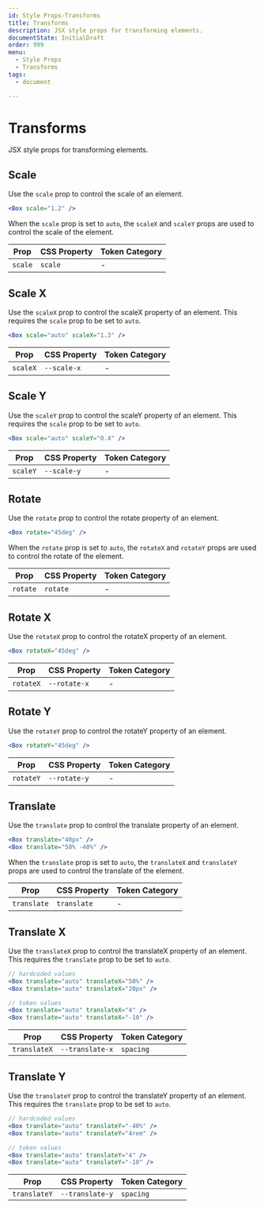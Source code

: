 ```yaml
---
id: Style Props-Transforms
title: Transforms
description: JSX style props for transforming elements.
documentState: InitialDraft
order: 999
menu:
  - Style Props
  - Transforms
tags:
  - document

---
```



# Transforms

JSX style props for transforming elements.

## Scale

Use the `scale` prop to control the scale of an element.

```jsx
<Box scale="1.2" />
```

When the `scale` prop is set to `auto`, the `scaleX` and `scaleY` props are used
to control the scale of the element.

| Prop    | CSS Property | Token Category |
| ------- | ------------ | -------------- |
| `scale` | `scale`      | -              |

## Scale X

Use the `scaleX` prop to control the scaleX property of an element. This
requires the `scale` prop to be set to `auto`.

```jsx
<Box scale="auto" scaleX="1.3" />
```

| Prop     | CSS Property | Token Category |
| -------- | ------------ | -------------- |
| `scaleX` | `--scale-x`  | -              |

## Scale Y

Use the `scaleY` prop to control the scaleY property of an element. This
requires the `scale` prop to be set to `auto`.

```jsx
<Box scale="auto" scaleY="0.4" />
```

| Prop     | CSS Property | Token Category |
| -------- | ------------ | -------------- |
| `scaleY` | `--scale-y`  | -              |

## Rotate

Use the `rotate` prop to control the rotate property of an element.

```jsx
<Box rotate="45deg" />
```

When the `rotate` prop is set to `auto`, the `rotateX` and `rotateY` props are
used to control the rotate of the element.

| Prop     | CSS Property | Token Category |
| -------- | ------------ | -------------- |
| `rotate` | `rotate`     | -              |

## Rotate X

Use the `rotateX` prop to control the rotateX property of an element.

```jsx
<Box rotateX="45deg" />
```

| Prop      | CSS Property | Token Category |
| --------- | ------------ | -------------- |
| `rotateX` | `--rotate-x` | -              |

## Rotate Y

Use the `rotateY` prop to control the rotateY property of an element.

```jsx
<Box rotateY="45deg" />
```

| Prop      | CSS Property | Token Category |
| --------- | ------------ | -------------- |
| `rotateY` | `--rotate-y` | -              |

## Translate

Use the `translate` prop to control the translate property of an element.

```jsx
<Box translate="40px" />
<Box translate="50% -40%" />
```

When the `translate` prop is set to `auto`, the `translateX` and `translateY`
props are used to control the translate of the element.

| Prop        | CSS Property | Token Category |
| ----------- | ------------ | -------------- |
| `translate` | `translate`  | -              |

## Translate X

Use the `translateX` prop to control the translateX property of an element. This
requires the `translate` prop to be set to `auto`.

```jsx
// hardcoded values
<Box translate="auto" translateX="50%" />
<Box translate="auto" translateX="20px" />

// token values
<Box translate="auto" translateX="4" />
<Box translate="auto" translateX="-10" />
```

| Prop         | CSS Property    | Token Category |
| ------------ | --------------- | -------------- |
| `translateX` | `--translate-x` | `spacing`      |

## Translate Y

Use the `translateY` prop to control the translateY property of an element. This
requires the `translate` prop to be set to `auto`.

```jsx
// hardcoded values
<Box translate="auto" translateY="-40%" />
<Box translate="auto" translateY="4rem" />

// token values
<Box translate="auto" translateY="4" />
<Box translate="auto" translateY="-10" />
```

| Prop         | CSS Property    | Token Category |
| ------------ | --------------- | -------------- |
| `translateY` | `--translate-y` | `spacing`      |
